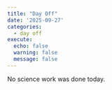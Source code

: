 ```yaml
---
title: "Day Off"
date: '2025-09-27'
categories:
  - day off
execute:
  echo: false
  warning: false
  message: false
---
```


No science work was done today.